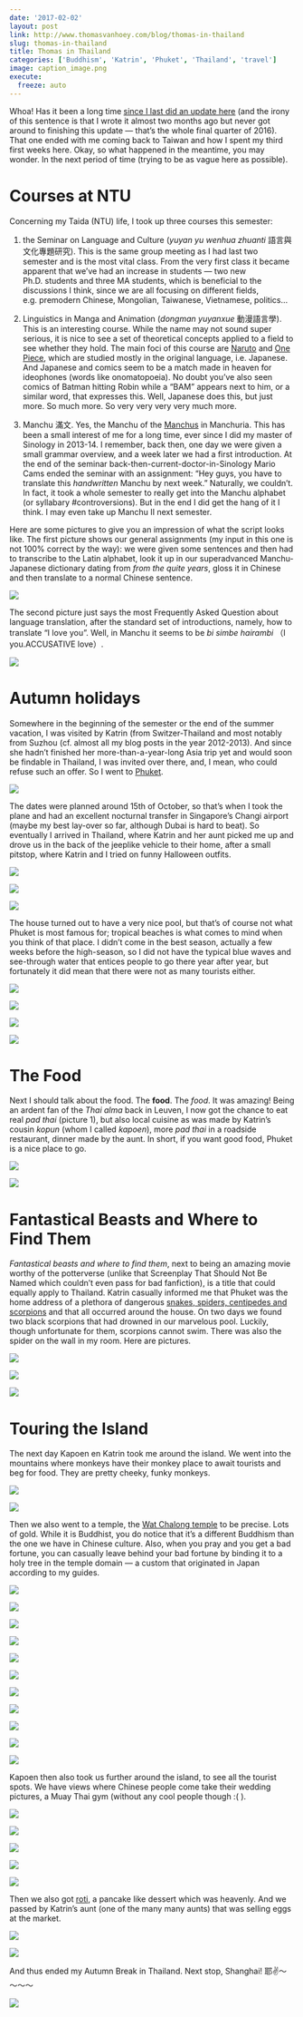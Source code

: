 ```yaml
---
date: '2017-02-02'
layout: post
link: http://www.thomasvanhoey.com/blog/thomas-in-thailand
slug: thomas-in-thailand
title: Thomas in Thailand
categories: ['Buddhism', 'Katrin', 'Phuket', 'Thailand', 'travel']
image: caption_image.png
execute:
  freeze: auto
---
```


Whoa! Has it been a long time [since I last did an update here](http://www.thomasvanhoey.com/blog/belgium-and-back-in-business-summer-in-europe-3) (and the irony of this sentence is that I wrote it almost two months ago but never got around to finishing this update — that's the whole final quarter of 2016). That one ended with me coming back to Taiwan and how I spent my third first weeks here. Okay, so what happened in the meantime, you may wonder. In the next period of time (trying to be as vague here as possible).





# Courses at NTU





Concerning my Taida (NTU) life, I took up three courses this semester:





(1) the Seminar on Language and Culture (_yuyan yu wenhua zhuanti_ 語言與文化專題研究). This is the same group meeting as I had last two semester and is the most vital class. From the very first class it became apparent that we've had an increase in students — two new Ph.D. students and three MA students, which is beneficial to the discussions I think, since we are all focusing on different fields, e.g. premodern Chinese, Mongolian, Taiwanese, Vietnamese, politics...





(2) Linguistics in Manga and Animation (_dongman yuyanxue_ 動漫語言學). This is an interesting course. While the name may not sound super serious, it is nice to see a set of theoretical concepts applied to a field to see whether they hold. The main foci of this course are [Naruto](https://en.wikipedia.org/wiki/Naruto) and [One Piece](https://en.wikipedia.org/wiki/One_Piece), which are studied mostly in the original language, i.e. Japanese. And Japanese and comics seem to be a match made in heaven for ideophones (words like onomatopoeia). No doubt you've also seen comics of Batman hitting Robin while a "BAM" appears next to him, or a similar word, that expresses this. Well, Japanese does this, but just more. So much more. So very very very very much more.





(3) Manchu 滿文. Yes, the Manchu of the [Manchus](https://en.wikipedia.org/wiki/Manchu_people) in Manchuria. This has been a small interest of me for a long time, ever since I did my master of Sinology in 2013-14. I remember, back then, one day we were given a small grammar overview, and a week later we had a first introduction. At the end of the seminar back-then-current-doctor-in-Sinology Mario Cams ended the seminar with an assignment: "Hey guys, you have to translate this _handwritten_ Manchu by next week." Naturally, we couldn't. In fact, it took a whole semester to really get into the Manchu alphabet (or syllabary #controversions). But in the end I did get the hang of it I think. I may even take up Manchu II next semester.





Here are some pictures to give you an impression of what the script looks like. The first picture shows our general assignments (my input in this one is not 100% correct by the way): we were given some sentences and then had to transcribe to the Latin alphabet, look it up in our superadvanced Manchu-Japanese dictionary dating from _from the quite years_, gloss it in Chinese and then translate to a normal Chinese sentence.





[![](https://c1.staticflickr.com/1/721/31754696823_d329dcdf3b_k.jpg)](https://www.flickr.com/photos/86097314@N03/31754696823/in/album-72157675749643025/)





The second picture just says the most Frequently Asked Question about language translation, after the standard set of introductions, namely, how to translate "I love you". Well, in Manchu it seems to be _bi simbe hairambi_ （I you.ACCUSATIVE love）.





[![](https://c1.staticflickr.com/1/454/32413681492_79cc40cf1e_k.jpg)](https://www.flickr.com/photos/86097314@N03/32413681492/in/album-72157675749643025/)





# Autumn holidays





Somewhere in the beginning of the semester or the end of the summer vacation, I was visited by Katrin (from Switzer-Thailand and most notably from Suzhou (cf. almost all my blog posts in the year 2012-2013). And since she hadn't finished her more-than-a-year-long Asia trip yet and would soon be findable in Thailand, I was invited over there, and, I mean, who could refuse such an offer. So I went to [Phuket](https://en.wikipedia.org/wiki/Phuket_Province).





[![](https://c1.staticflickr.com/1/758/32413627882_fea4488c2b_k.jpg)](https://www.flickr.com/photos/86097314@N03/32413627882/in/album-72157675749643025/)





The dates were planned around 15th of October, so that's when I took the plane and had an excellent nocturnal transfer in Singapore's Changi airport (maybe my best lay-over so far, although Dubai is hard to beat). So eventually I arrived in Thailand, where Katrin and her aunt picked me up and drove us in the back of the jeeplike vehicle to their home, after a small pitstop, where Katrin and I tried on funny Halloween outfits.





[![](https://c1.staticflickr.com/9/8407/29793687873_3c838c8980_k.jpg)](https://www.flickr.com/photos/86097314@N03/29793687873/in/album-72157675749643025/)





[![](https://c1.staticflickr.com/9/8412/30389191276_58886382f1_k.jpg)](https://www.flickr.com/photos/86097314@N03/30389191276/in/album-72157675749643025/)





[![](https://c1.staticflickr.com/6/5828/29794519544_93b5d13f2d_k.jpg)](https://www.flickr.com/photos/86097314@N03/29794519544/in/album-72157675749643025/)





The house turned out to have a very nice pool, but that's of course not what Phuket is most famous for; tropical beaches is what comes to mind when you think of that place. I didn't come in the best season, actually a few weeks before the high-season, so I did not have the typical blue waves and see-through water that entices people to go there year after year, but fortunately it did mean that there were not as many tourists either.





[![](https://c1.staticflickr.com/9/8129/29794537824_e8599beabd_k.jpg)](https://www.flickr.com/photos/86097314@N03/29794537824/in/album-72157675749643025/)





[![](https://c1.staticflickr.com/6/5333/30389225606_444775ed4d_k.jpg)](https://www.flickr.com/photos/86097314@N03/30389225606/in/album-72157675749643025/)





[![](https://c1.staticflickr.com/9/8138/30389277386_4a804ddacf_k.jpg)](https://www.flickr.com/photos/86097314@N03/30389277386/in/album-72157675749643025/)





[![](https://c1.staticflickr.com/6/5593/30128472090_3a39b01cc8_k.jpg)](https://www.flickr.com/photos/86097314@N03/30128472090/in/album-72157675749643025/)





# The Food





Next I should talk about the food. The **food**. The _food_. It was amazing! Being an ardent fan of the _Thai alma_ back in Leuven, I now got the chance to eat real _pad thai_ (picture 1), but also local cuisine as was made by Katrin's cousin _kopun_ (whom I called _kapoen_), more _pad thai_ in a roadside restaurant, dinner made by the aunt. In short, if you want good food, Phuket is a nice place to go.





[![](https://c1.staticflickr.com/6/5631/30389460546_518f6590ba_k.jpg)](https://www.flickr.com/photos/86097314@N03/30389460546/in/album-72157675749643025/)





[![](https://c1.staticflickr.com/6/5466/30339111021_75f0d4a534_k.jpg)](https://www.flickr.com/photos/86097314@N03/30339111021/in/album-72157675749643025/)





# Fantastical Beasts and Where to Find Them





_Fantastical beasts and where to find them_, next to being an amazing movie worthy of the potterverse (unlike that Screenplay That Should Not Be Named which couldn't even pass for bad fanfiction), is a title that could equally apply to Thailand. Katrin casually informed me that Phuket was the home address of a plethora of dangerous [snakes, spiders, centipedes and scorpions](https://xpat.life/thailand/dangerous-animals) and that all occurred around the house. On two days we found two black scorpions that had drowned in our marvelous pool. Luckily, though unfortunate for them, scorpions cannot swim. There was also the spider on the wall in my room. Here are pictures.





[![](https://c1.staticflickr.com/6/5624/30389298466_36844a82e4_k.jpg)](https://www.flickr.com/photos/86097314@N03/30389298466/in/album-72157675749643025/)





[![](https://c1.staticflickr.com/6/5659/30128445210_92b261ac14_k.jpg)](https://www.flickr.com/photos/86097314@N03/30128445210/in/album-72157675749643025/)





[![](https://c1.staticflickr.com/6/5697/30339243881_386941934a_k.jpg)](https://www.flickr.com/photos/86097314@N03/30339243881/in/album-72157675749643025/)





# Touring the Island





The next day Kapoen en Katrin took me around the island. We went into the mountains where monkeys have their monkey place to await tourists and beg for food. They are pretty cheeky, funky monkeys.





[![](https://c1.staticflickr.com/6/5593/29793797773_bc4d5ac72b_k.jpg)](https://www.flickr.com/photos/86097314@N03/29793797773/in/album-72157675749643025/)





[![](https://c1.staticflickr.com/6/5763/29793799383_6df7beaa2f_k.jpg)](https://www.flickr.com/photos/86097314@N03/29793799383/in/album-72157675749643025/)





Then we also went to a temple, the [Wat Chalong temple](https://en.wikipedia.org/wiki/Wat_Chalong) to be precise. Lots of gold. While it is Buddhist, you do notice that it's a different Buddhism than the one we have in Chinese culture. Also, when you pray and you get a bad fortune, you can casually leave behind your bad fortune by binding it to a holy tree in the temple domain — a custom that originated in Japan according to my guides.





[![](https://c1.staticflickr.com/9/8416/30308744672_8b5a9996b0_k.jpg)](https://www.flickr.com/photos/86097314@N03/30308744672/in/album-72157675749643025/)





[![](https://c1.staticflickr.com/9/8274/30128587430_d6adb05d4f_k.jpg)](https://www.flickr.com/photos/86097314@N03/30128587430/in/album-72157675749643025/)





[![](https://c1.staticflickr.com/6/5442/30308761692_1b85e6d39f_k.jpg)](https://www.flickr.com/photos/86097314@N03/30308761692/in/album-72157675749643025/)





[![](https://c1.staticflickr.com/9/8139/30425669945_b0c5ca687d_k.jpg)](https://www.flickr.com/photos/86097314@N03/30425669945/in/album-72157675749643025/)





[![](https://c1.staticflickr.com/9/8271/29794037413_4e736d9b37_k.jpg)](https://www.flickr.com/photos/86097314@N03/29794037413/in/album-72157675749643025/)





[![](https://c1.staticflickr.com/9/8131/29794855854_4bf61f2c5a_k.jpg)](https://www.flickr.com/photos/86097314@N03/29794855854/in/album-72157675749643025/)





[![](https://c1.staticflickr.com/9/8555/30389620666_65231a042a_k.jpg)](https://www.flickr.com/photos/86097314@N03/30389620666/in/album-72157675749643025/)





[![](https://c1.staticflickr.com/9/8562/30339373281_90f9f9a3c8_k.jpg)](https://www.flickr.com/photos/86097314@N03/30339373281/in/album-72157675749643025/)





[![](https://c1.staticflickr.com/9/8637/30389632436_8802d94b2b_k.jpg)](https://www.flickr.com/photos/86097314@N03/30389632436/in/album-72157675749643025/)





[![](https://c1.staticflickr.com/6/5519/30389639776_82a71446f8_k.jpg)](https://www.flickr.com/photos/86097314@N03/30389639776/in/album-72157675749643025/)





[![](https://c1.staticflickr.com/6/5553/29794095643_9aa5be4ad6_k.jpg)](https://www.flickr.com/photos/86097314@N03/29794095643/in/album-72157675749643025/)





Kapoen then also took us further around the island, to see all the tourist spots. We have views where Chinese people come take their wedding pictures, a Muay Thai gym (without any cool people though :( ).





[![](https://c1.staticflickr.com/9/8555/30128740740_f55385f6dc_k.jpg)](https://www.flickr.com/photos/86097314@N03/30128740740/in/album-72157675749643025/)





[![](https://c1.staticflickr.com/6/5813/30339439801_87983ba042_k.jpg)](https://www.flickr.com/photos/86097314@N03/30339439801/in/album-72157675749643025/)





[![](https://c1.staticflickr.com/6/5449/29794953994_07aa1d75ab_k.jpg)](https://www.flickr.com/photos/86097314@N03/29794953994/in/album-72157675749643025/)





[![](https://c1.staticflickr.com/6/5588/30339444411_0a35d9b26f_k.jpg)](https://www.flickr.com/photos/86097314@N03/30339444411/in/album-72157675749643025/)





[![](https://c1.staticflickr.com/9/8617/29794154733_7d42cd6429_k.jpg)](https://www.flickr.com/photos/86097314@N03/29794154733/in/album-72157675749643025/)





Then we also got [roti](https://en.wikipedia.org/wiki/Roti_canai), a pancake like dessert which was heavenly. And we passed by Katrin's aunt (one of the many many aunts) that was selling eggs at the market.





[![](https://c1.staticflickr.com/9/8626/30339466641_3481109df9_k.jpg)](https://www.flickr.com/photos/86097314@N03/30339466641/in/album-72157675749643025/)





[![](https://c1.staticflickr.com/6/5543/29794191113_bd46a30040_k.jpg)](https://www.flickr.com/photos/86097314@N03/29794191113/in/album-72157675749643025/)





And thus ended my Autumn Break in Thailand. Next stop, Shanghai! 耶✌️～～～～





[![](https://c1.staticflickr.com/6/5654/30339203591_51433e1bab_k.jpg)](https://www.flickr.com/photos/86097314@N03/30339203591/in/album-72157675749643025/)



